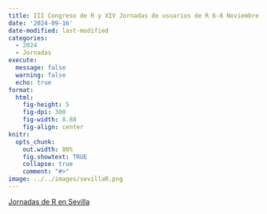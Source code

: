 ```yaml
---
title: III Congreso de R y XIV Jornadas de usuarios de R 6-8 Noviembre 2024
date: '2024-09-16'
date-modified: last-modified
categories:
  - 2024
  - Jornadas
execute: 
  message: false
  warning: false
  echo: true
format: 
  html: 
    fig-height: 5
    fig-dpi: 300
    fig-width: 8.88
    fig-align: center
knitr:
  opts_chunk:
    out.width: 80%
    fig.showtext: TRUE
    collapse: true
    comment: "#>"
image: ../../images/sevillaR.png
---
```


[Jornadas de R en Sevilla](https://www.imus.us.es/congresos/IIIRqueR/)
